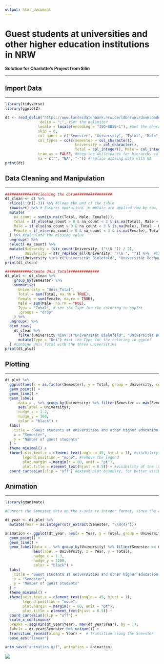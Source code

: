 ```yaml
---
output: html_document
---
```

# **Guest students at universities and other higher education institutions in NRW**
**Solution for Charlotte's Project from Silin**

******

## Import Data
******
```r
library(tidyverse)
library(ggplot2)

dt <- read_delim("https://www.landesdatenbank.nrw.de/ldbnrwws/downloader/00/tables/21331-02i_00.csv",
                delim = ";", #Set the delimiter
               locale = locale(encoding = "ISO-8859-1"), #Set the character encoding explicitly
               skip = 6,
               col_names = c("Semester", "University", "Total", "Male", "Female"), #Name the columns
               col_types = cols(Semester = col_character(),
                                University = col_character(),
                                Total = col_integer(), Male = col_integer(), Female = col_integer()),
               trim_ws = FALSE, #keep the whitespaces for hierarchy calculation
               na = c("", "NA", "-")) #replace missing data with NA
print(dt)
```

## Data Cleaning and Manipulation
******
```r

###############cleaning the data#################
dt_clean <- dt %>%
  slice(1:(n()-3)) %>% #Clean the end of the table
  rowwise() %>% # Ensures operations in mutate are applied row by row, not column-wise
  mutate(
    na_count = sum(is.na(c(Total, Male, Female))),
    Total = if_else(na_count > 0 & na_count < 3 & is.na(Total), Male + Female, Total),
    Male = if_else(na_count > 0 & na_count < 3 & is.na(Male), Total - Female, Male),
    Female = if_else(na_count > 0 & na_count < 3 & is.na(Female), Total - Male, Female)
  ) %>% #calculate the missing value
  ungroup() %>% 
  select(-na_count) %>%
  mutate(Hierarchy = (str_count(University, ("\\G ")) / 2),
         University = str_replace_all(University, "\\G ", "")) %>%  #Calculate the hierarchy, Remove the spaces
  filter(University %in% c("Universität Bielefeld", "Universität Bochum", "Universität Bonn"))
print(dt_clean)

############Create Unis_Total##############
dt_plot <- dt_clean %>%
    group_by(Semester) %>%
    summarise(
      University = "Unis_Total",
      Total = sum(Total, na.rm = TRUE),
      Female = sum(Female, na.rm = TRUE),
      Male = sum(Male, na.rm = TRUE),
      Type = "Total", # set the Type for the coloring in ggplot
      .groups = "drop"
    ) %>%
  ungroup() %>%
  bind_rows(
    dt_clean %>% 
      filter(University %in% c("Universität Bielefeld", "Universität Bochum", "Universität Bonn")) %>% 
      mutate(Type = "Uni") #set the Type for the coloring in ggplot
  ) #combine Unis_Total with the three universities
print(dt_plot)
```

## Plotting
******
```r
dt_plot %>% 
  ggplot(aes(x = as.factor(Semester), y = Total, group = University, color = Type)) +
  geom_point() +
  geom_line() +
  geom_label(
      data = . %>% group_by(University) %>% filter(Semester == max(Semester)),
      aes(label = University), 
      nudge_x = 1.2, 
      nudge_y = 160, 
      color = "black") +
  labs(
    title = "Guest students at universities and other higher education institutions in NRW",
    x = "Semester",
    y = "Number of guest students"
  ) +
  theme_minimal() +
  theme(axis.text.x = element_text(angle = 45, hjust = 1), #visibility of x-axis
        legend.position = "none", #remove the legend
        plot.margin = margin(r = 80, unit = "pt"),
        plot.title = element_text(hjust = 0.5)) + #visibility of the labels
  coord_cartesian(clip = "off") #extend plot boundary, for better visibility of the labels
```

## Animation
******
```r
library(gganimate)

#Convert the Semester data on the x-axis to integer format, since the animation requires a numeric variable move along.

dt_year <- dt_plot %>%
  mutate(Year = as.integer(str_extract(Semester, "\\d{4}")))

animation <- ggplot(dt_year, aes(x = Year, y = Total, group = University, color = Type)) +
  geom_point() +
  geom_line() +
  geom_label(data = . %>% group_by(University) %>% filter(Semester == max(Semester)), 
             aes(label = University, x = Year, y = Total), 
             nudge_x = 1.3, 
             nudge_y = 1200, 
             color = "black") +
  labs(
    title = "Guest students at universities and other higher education institutions in NRW",
    x = "Semester",
    y = "Number of guest students"
  ) +
  theme_minimal() +
  theme(axis.text.x = element_text(angle = 45, hjust = 1),
        legend.position = "none",
        plot.margin = margin(r = 80, unit = "pt"),
        plot.title = element_text(hjust = 0.5)) +
  coord_cartesian(clip = "off") +
  scale_x_continuous(
  breaks = seq(min(dt_year$Year), max(dt_year$Year), by = 1),
  labels = dt_year$Semester %>% unique()) +
  transition_reveal(along = Year) +  # Transition along the Semester
  ease_aes("linear")

anim_save("animation.gif", animation = animation)

```
![](animation.gif)